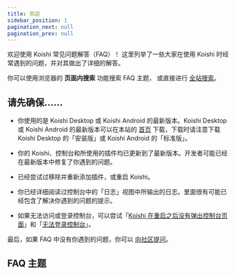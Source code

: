 ```yaml
---
title: 欢迎
sidebar_position: 1
pagination_next: null
pagination_prev: null
---
```



欢迎使用 Koishi 常见问题解答（FAQ）！
这里列举了一些大家在使用 Koishi 时经常遇到的问题，并对其做出了详细的解答。

你可以使用浏览器的 **页面内搜索** 功能搜索 FAQ 主题，
或直接进行 [全站搜索](/search)。

## 请先确保……

- 你使用的是 Koishi Desktop 或 Koishi Android 的最新版本。Koishi Desktop 或 Koishi Android 的最新版本可以在本站的 [首页](/) 下载，下载时请注意下载 Koishi Desktop 的「安装版」或 Koishi Android 的「标准版」。

- 你的 Koishi、控制台和所使用的插件均已更新到了最新版本。开发者可能已经在最新版本中修复了你遇到的问题。

- 已经尝试过移除并重新添加插件，或重启 Koishi。

- 你已经详细阅读过控制台中的「日志」视图中所输出的日志。里面很有可能已经包含了解决你遇到的问题的提示。

- 如果无法访问或登录控制台，可以尝试「[Koishi 在重启之后没有弹出控制台页面](/faq/8)」和「[无法登录控制台](/faq/9)」。

最后，如果 FAQ 中没有你遇到的问题，你可以 [向社区提问](/community)。

## FAQ 主题

<CardList />
